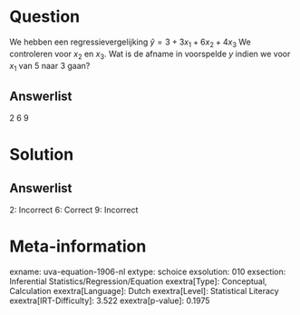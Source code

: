 Question
========

We hebben een regressievergelijking $\hat{y} = 3 + 3x_{1} +
6x_{2} + 4x_{3}$ We controleren voor *x*~2~ en *x*~3~. Wat is de
afname in voorspelde *y* indien we voor *x*~1~ van 5 naar 3 gaan?

Answerlist
----------

2
6
9

Solution
========

Answerlist
----------

2: Incorrect
6: Correct
9: Incorrect

Meta-information
================
exname: uva-equation-1906-nl
extype: schoice
exsolution: 010
exsection: Inferential Statistics/Regression/Equation
exextra[Type]: Conceptual, Calculation
exextra[Language]: Dutch
exextra[Level]: Statistical Literacy
exextra[IRT-Difficulty]: 3.522
exextra[p-value]: 0.1975
